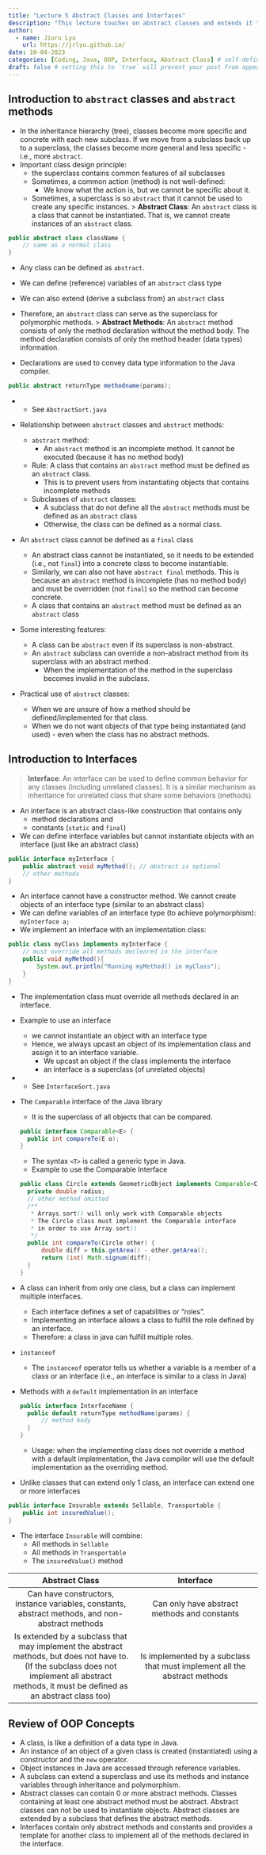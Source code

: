 ```yaml
---
title: "Lecture 5 Abstract Classes and Interfaces"
description: "This lecture touches on abstract classes and extends it to interfaces. It also introduces `Iterator` and `Iterable` interfaces in Java and how to use them in practice. "
author:
  - name: Jiuru Lyu
    url: https://jrlyu.github.io/
date: 10-04-2023
categories: [Coding, Java, OOP, Interface, Abstract Class] # self-defined categories
draft: false # setting this to `true` will prevent your post from appearing on your listing page until you're ready!
---
```


## Introduction to `abstract` classes and `abstract` methods

-   In the inheritance hierarchy (tree), classes become more specific and concrete with each new subclass. If we move from a subclass back up to a superclass, the classes become more general and less specific - i.e., more `abstract`.
-   Important class design principle:
    -   the superclass contains common features of all subclasses
    -   Sometimes, a common action (method) is not well-defined:
        -   We know what the action is, but we cannot be specific about it.
    -   Sometimes, a superclass is so `abstract` that it cannot be used to create any specific instances. \> **Abstract Class**: An `abstract` class is a class that cannot be instantiated. That is, we cannot create instances of an `abstract` class.

``` java
public abstract class className {
    // same as a normal class
}
```

-   Any class can be defined as `abstract`.

-   We can define (reference) variables of an `abstract` class type

-   We can also extend (derive a subclass from) an `abstract` class

-   Therefore, an `abstract` class can serve as the superclass for polymorphic methods. \> **Abstract Methods**: An `abstract` method consists of only the method declaration without the method body. The method declaration consists of only the method header (data types) information.

-   Declarations are used to convey data type information to the Java compiler.

``` java
public abstract returnType methodname(params);
```

-   

    -   See `AbstractSort.java`

-   Relationship between `abstract` classes and `abstract` methods:

    -   `abstract` method:
        -   An `abstract` method is an incomplete method. It cannot be executed (because it has no method body)
    -   Rule: A class that contains an `abstract` method must be defined as an `abstract` class.
        -   This is to prevent users from instantiating objects that contains incomplete methods
    -   Subclasses of `abstract` classes:
        -   A subclass that do not define all the `abstract` methods must be defined as an `abstract` class
        -   Otherwise, the class can be defined as a normal class.

-   An `abstract` class cannot be defined as a `final` class

    -   An abstract class cannot be instantiated, so it needs to be extended (i.e., not `final`) into a concrete class to become instantiable.
    -   Similarly, we can also not have `abstract final` methods. This is because an `abstract` method is incomplete (has no method body) and must be overridden (not `final`) so the method can become concrete.
    -   A class that contains an `abstract` method must be defined as an `abstract` class

-   Some interesting features:

    -   A class can be `abstract` even if its superclass is non-abstract.
    -   An `abstract` subclass can override a non-abstract method from its superclass with an abstract method.
        -   When the implementation of the method in the superclass becomes invalid in the subclass.

-   Practical use of `abstract` classes:

    -   When we are unsure of how a method should be defined/implemented for that class.
    -   When we do not want objects of that type being instantiated (and used) - even when the class has no abstract methods.

## Introduction to Interfaces

> **Interface**: An interface can be used to define common behavior for any classes (including unrelated classes). It is a similar mechanism as inheritance for unrelated class that share some behaviors (methods)

-   An interface is an abstract class-like construction that contains only
    -   method declarations and
    -   constants (`static` and `final`)
-   We can define interface variables but cannot instantiate objects with an interface (just like an abstract class)

``` java
public interface myInterface {
    public abstract void myMethod(); // abstract is optional
    // other methods
}
```

-   An interface cannot have a constructor method. We cannot create objects of an interface type (similar to an abstract class)
-   We can define variables of an interface type (to achieve polymorphism): `myInterface a;`
-   We implement an interface with an implementation class:

``` java
public class myClass implements myInterface {
    // must override all methods decleared in the interface
    public void myMethod(){
        System.out.println("Running myMethod() in myClass");
    }
}
```

-   The implementation class must override all methods declared in an interface.

-   Example to use an interface

    -   we cannot instantiate an object with an interface type
    -   Hence, we always upcast an object of its implementation class and assign it to an interface variable.
        -   We upcast an object if the class implements the interface
        -   an interface is a superclass (of unrelated objects)

-   

    -   See `InterfaceSort.java`

-   The `Comparable` interface of the Java library

    -   It is the superclass of all objects that can be compared.

    ``` java
    public interface Comparable<E> {
      public int compareTo(E o);
    }
    ```

    -   The syntax `<T>` is called a generic type in Java.
    -   Example to use the Comparable Interface

    ``` java
    public class Circle extends GeometricObject implements Comparable<Circle> {
      private double radius;
      // other method omitted
      /**
       * Arrays.sort() will only work with Comparable objects
       * The Circle class must implement the Comparable interface
       * in order to use Array.sort()
       */
      public int compareTo(Circle other) {
          double diff = this.getArea() - other.getArea();
          return (int) Math.signum(diff);
      }
    }
    ```

-   A class can inherit from only one class, but a class can implement multiple interfaces.

    -   Each interface defines a set of capabilities or "roles".
    -   Implementing an interface allows a class to fulfill the role defined by an interface.
    -   Therefore: a class in java can fulfill multiple roles.

-   `instanceof`

    -   The `instanceof` operator tells us whether a variable is a member of a class or an interface (i.e., an interface is similar to a class in Java)

-   Methods with a `default` implementation in an interface

    ``` java
    public interface InterfaceName {
      public default returnType methodName(params) {
          // method body
      }
    }
    ```

    -   Usage: when the implementing class does not override a method with a default implementation, the Java compiler will use the default implementation as the overriding method.

-   Unlike classes that can extend only 1 class, an interface can extend one or more interfaces

``` java
public interface Insurable extends Sellable, Transportable {
    public int insuredValue();
}
```

-   The interface `Insurable` will combine:
    -   All methods in `Sellable`
    -   All methods in `Transportable`
    -   The `insuredValue()` method

|                                                                                       **Abstract Class**                                                                                        |                               **Interface**                               |
|:----------------------------------:|:----------------------------------:|
|                                                Can have constructors, instance variables, constants, abstract methods, and non-abstract methods                                                 |               Can only have abstract methods and constants                |
| Is extended by a subclass that may implement the abstract methods, but does not have to. (If the subclass does not implement all abstract methods, it must be defined as an abstract class too) | Is implemented by a subclass that must implement all the abstract methods |

## Review of OOP Concepts

-   A class, is like a definition of a data type in Java.
-   An instance of an object of a given class is created (instantiated) using a constructor and the `new` operator.
-   Object instances in Java are accessed through reference variables.
-   A subclass can extend a superclass and use its methods and instance variables through inheritance and polymorphism.
-   Abstract classes can contain 0 or more abstract methods. Classes containing at least one abstract method must be abstract. Abstract classes can not be used to instantiate objects. Abstract classes are extended by a subclass that defines the abstract methods.
-   Interfaces contain only abstract methods and constants and provides a template for another class to implement all of the methods declared in the interface.
